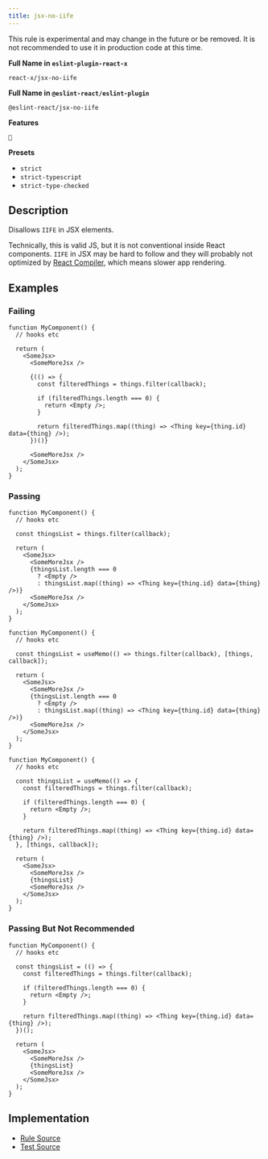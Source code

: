 ```yaml
---
title: jsx-no-iife
---
```


<Callout type="warning">This rule is experimental and may change in the future or be removed. It is not recommended to use it in production code at this time.</Callout>

**Full Name in `eslint-plugin-react-x`**

```plain copy
react-x/jsx-no-iife
```

**Full Name in `@eslint-react/eslint-plugin`**

```plain copy
@eslint-react/jsx-no-iife
```

**Features**

`🧪`

**Presets**

- `strict`
- `strict-typescript`
- `strict-type-checked`

## Description

Disallows `IIFE` in JSX elements.

Technically, this is valid JS, but it is not conventional inside React components. `IIFE` in JSX may be hard to follow and they will probably not optimized by [React Compiler](https://react.dev/learn/react-compiler), which means slower app rendering.

## Examples

### Failing

```tsx
function MyComponent() {
  // hooks etc

  return (
    <SomeJsx>
      <SomeMoreJsx />

      {(() => {
        const filteredThings = things.filter(callback);

        if (filteredThings.length === 0) {
          return <Empty />;
        }

        return filteredThings.map((thing) => <Thing key={thing.id} data={thing} />);
      })()}

      <SomeMoreJsx />
    </SomeJsx>
  );
}
```

### Passing

```tsx
function MyComponent() {
  // hooks etc

  const thingsList = things.filter(callback);

  return (
    <SomeJsx>
      <SomeMoreJsx />
      {thingsList.length === 0
        ? <Empty />
        : thingsList.map((thing) => <Thing key={thing.id} data={thing} />)}
      <SomeMoreJsx />
    </SomeJsx>
  );
}
```

```tsx
function MyComponent() {
  // hooks etc

  const thingsList = useMemo(() => things.filter(callback), [things, callback]);

  return (
    <SomeJsx>
      <SomeMoreJsx />
      {thingsList.length === 0
        ? <Empty />
        : thingsList.map((thing) => <Thing key={thing.id} data={thing} />)}
      <SomeMoreJsx />
    </SomeJsx>
  );
}
```

```tsx
function MyComponent() {
  // hooks etc

  const thingsList = useMemo(() => {
    const filteredThings = things.filter(callback);

    if (filteredThings.length === 0) {
      return <Empty />;
    }

    return filteredThings.map((thing) => <Thing key={thing.id} data={thing} />);
  }, [things, callback]);

  return (
    <SomeJsx>
      <SomeMoreJsx />
      {thingsList}
      <SomeMoreJsx />
    </SomeJsx>
  );
}
```

### Passing But Not Recommended

```tsx
function MyComponent() {
  // hooks etc

  const thingsList = (() => {
    const filteredThings = things.filter(callback);

    if (filteredThings.length === 0) {
      return <Empty />;
    }

    return filteredThings.map((thing) => <Thing key={thing.id} data={thing} />);
  })();

  return (
    <SomeJsx>
      <SomeMoreJsx />
      {thingsList}
      <SomeMoreJsx />
    </SomeJsx>
  );
}
```

## Implementation

- [Rule Source](https://github.com/Rel1cx/eslint-react/tree/main/packages/plugins/eslint-plugin-react-x/src/rules/jsx-no-iife.ts)
- [Test Source](https://github.com/Rel1cx/eslint-react/tree/main/packages/plugins/eslint-plugin-react-x/src/rules/jsx-no-iife.spec.ts)
